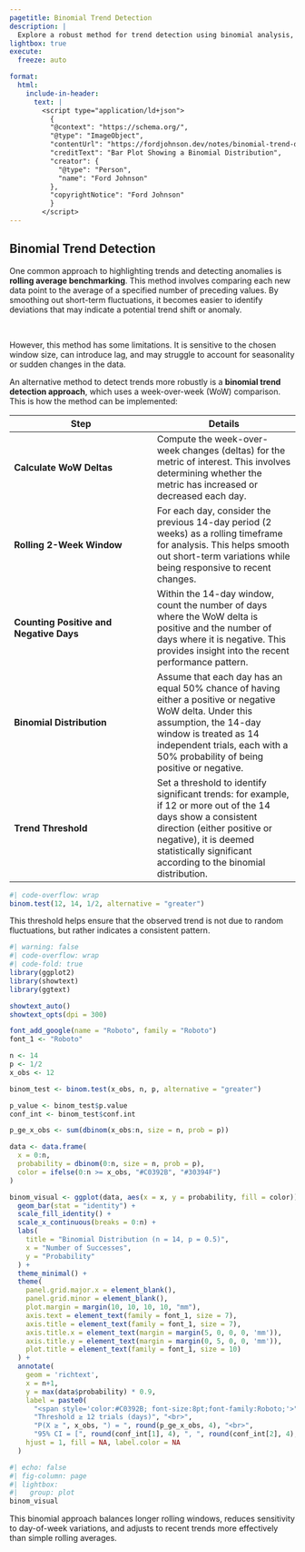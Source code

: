 ```yaml
---
pagetitle: Binomial Trend Detection
description: |
  Explore a robust method for trend detection using binomial analysis, focusing on week-over-week comparisons to identify significant patterns in data.
lightbox: true
execute: 
  freeze: auto

format:
  html:
    include-in-header:
      text: |
        <script type="application/ld+json">
          {
          "@context": "https://schema.org/",
          "@type": "ImageObject",
          "contentUrl": "https://fordjohnson.dev/notes/binomial-trend-detection/index_files/figure-html/binom-visual-2-1.png",
          "creditText": "Bar Plot Showing a Binomial Distribution",
          "creator": {
            "@type": "Person",
            "name": "Ford Johnson"
          },
          "copyrightNotice": "Ford Johnson"
          }
        </script>
---
```


::: column-page
# Binomial Trend Detection
:::

::::: column-screen
:::: portfolio-banner
::: column-page
One common approach to highlighting trends and detecting anomalies is **rolling average benchmarking**. This method involves comparing each new data point to the average of a specified number of preceding values. By smoothing out short-term fluctuations, it becomes easier to identify deviations that may indicate a potential trend shift or anomaly.

<br>

However, this method has some limitations. It is sensitive to the chosen window size, can introduce lag, and may struggle to account for seasonality or sudden changes in the data.
:::
::::
:::::

::: {.column-page .binom}
An alternative method to detect trends more robustly is a **binomial trend detection approach**, which uses a week-over-week (WoW) comparison. This is how the method can be implemented:

| **Step** | **Details** |
|----|----|
| **Calculate WoW Deltas** | Compute the week-over-week changes (deltas) for the metric of interest. This involves determining whether the metric has increased or decreased each day. |
| **Rolling 2-Week Window** | For each day, consider the previous 14-day period (2 weeks) as a rolling timeframe for analysis. This helps smooth out short-term variations while being responsive to recent changes. |
| **Counting Positive and Negative Days** | Within the 14-day window, count the number of days where the WoW delta is positive and the number of days where it is negative. This provides insight into the recent performance pattern. |
| **Binomial Distribution** | Assume that each day has an equal 50% chance of having either a positive or negative WoW delta. Under this assumption, the 14-day window is treated as 14 independent trials, each with a 50% probability of being positive or negative. |
| **Trend Threshold** | Set a threshold to identify significant trends: for example, if 12 or more out of the 14 days show a consistent direction (either positive or negative), it is deemed statistically significant according to the binomial distribution. |


```r
#| code-overflow: wrap
binom.test(12, 14, 1/2, alternative = "greater")
```

This threshold helps ensure that the observed trend is not due to random fluctuations, but rather indicates a consistent pattern.



```r
#| warning: false
#| code-overflow: wrap
#| code-fold: true
library(ggplot2)
library(showtext)
library(ggtext)

showtext_auto()
showtext_opts(dpi = 300)

font_add_google(name = "Roboto", family = "Roboto")
font_1 <- "Roboto"

n <- 14 
p <- 1/2  
x_obs <- 12  

binom_test <- binom.test(x_obs, n, p, alternative = "greater")

p_value <- binom_test$p.value
conf_int <- binom_test$conf.int

p_ge_x_obs <- sum(dbinom(x_obs:n, size = n, prob = p))

data <- data.frame(
  x = 0:n,
  probability = dbinom(0:n, size = n, prob = p),
  color = ifelse(0:n >= x_obs, "#C0392B", "#30394F")  
)

binom_visual <- ggplot(data, aes(x = x, y = probability, fill = color)) +
  geom_bar(stat = "identity") +
  scale_fill_identity() +  
  scale_x_continuous(breaks = 0:n) +  
  labs(
    title = "Binomial Distribution (n = 14, p = 0.5)",
    x = "Number of Successes",
    y = "Probability"
  ) +
  theme_minimal() +
  theme(
    panel.grid.major.x = element_blank(),
    panel.grid.minor = element_blank(),
    plot.margin = margin(10, 10, 10, 10, "mm"),
    axis.text = element_text(family = font_1, size = 7),
    axis.title = element_text(family = font_1, size = 7),
    axis.title.x = element_text(margin = margin(5, 0, 0, 0, 'mm')),
    axis.title.y = element_text(margin = margin(0, 5, 0, 0, 'mm')),
    plot.title = element_text(family = font_1, size = 10)
  ) +
  annotate(
    geom = 'richtext',
    x = n+1,
    y = max(data$probability) * 0.9,
    label = paste0(
      "<span style='color:#C0392B; font-size:8pt;font-family:Roboto;'>",
      "Threshold ≥ 12 trials (days)", "<br>",
      "P(X ≥ ", x_obs, ") = ", round(p_ge_x_obs, 4), "<br>",
      "95% CI = [", round(conf_int[1], 4), ", ", round(conf_int[2], 4), "]</span>"),
    hjust = 1, fill = NA, label.color = NA
  )
```

:::

```r
#| echo: false
#| fig-column: page
#| lightbox:
#|   group: plot
binom_visual
```

::: {.column-page .binom}
This binomial approach balances longer rolling windows, reduces sensitivity to day-of-week variations, and adjusts to recent trends more effectively than simple rolling averages.
:::